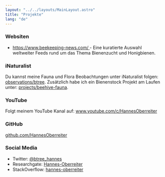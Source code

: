 ```yaml
---
layout: "../../layouts/MainLayout.astro"
title: "Projekte"
lang: "de"
---
```



### Websiten

- <a href="https://www.beekeeping-news.com/">
    https://www.beekeeping-news.com/
  </a>
  - Eine kuratierte Auswahl weltweiter Feeds rund um das Thema Bienenzucht und Honigbienen.

### iNaturalist

Du kannst meine Fauna und Flora Beobachtungen unter iNaturalist folgen: <a href="https://www.inaturalist.org/observations/btree">observations/btree</a>. Zusätzlich habe ich ein Bienenstock Projekt am Laufen unter: <a href="https://www.inaturalist.org/projects/beehive-fauna">projects/beehive-fauna</a>.

<INaturalist client:idle></INaturalist>

### YouTube

Folgt meinem YouTube Kanal auf: <a href="https://www.youtube.com/c/HannesOberreiter">
www.youtube.com/c/HannesOberreiter </a>

### GitHub

<a href="https://github.com/HannesOberreiter">github.com/HannesOberreiter</a>

<GitHubCalendar client:idle></GitHubCalendar>

### Social Media

- Twitter: <a href="https://twitter.com/btree_hannes">@btree_hannes</a>
- Researchgate: <a href="https://www.researchgate.net/profile/Hannes-Oberreiter">Hannes-Oberreiter</a>
- StackOverflow: <a href="https://stackoverflow.com/users/5316675/hannes-oberreiter">hannes-oberreiter</a>
